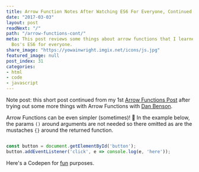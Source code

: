```yaml
---
title: Arrow Function Notes After Watching ES6 For Everyone, Continued
date: "2017-03-03"
layout: post
readNext: "/"
path: "/arrow-functions-cont/"
meta: This post reviews some things about arrow functions that I learned from Wes
  Bos's ES6 for everyone.
share_image: "https://yowainwright.imgix.net/icons/js.jpg"
featured_image: null
post_index: 31
categories:
- html
- code
- javascript
---
```


Note post: this short post continued from my 1st [Arrow Functions Post](https://jeffry.in/arrow-functions/) after trying out some more things with Arrow Functions with [Dan Benson](https://www.linkedin.com/in/dansbenson/).

Arrow Functions can be even simpler (sometimes)! 💪 In the example below, the params `()` around arguments are not needed so there omitted as are the mustaches `{}` around the returned function.

```javascript

const button = document.getElementById('button');
button.addEventListener('click', e => console.log(e, 'here'));

```

Here's a Codepen for [fun](http://codepen.io/yowainwright/pen/ac6ec21ee8bc9a4ec8dbdfbe56778626) purposes.
